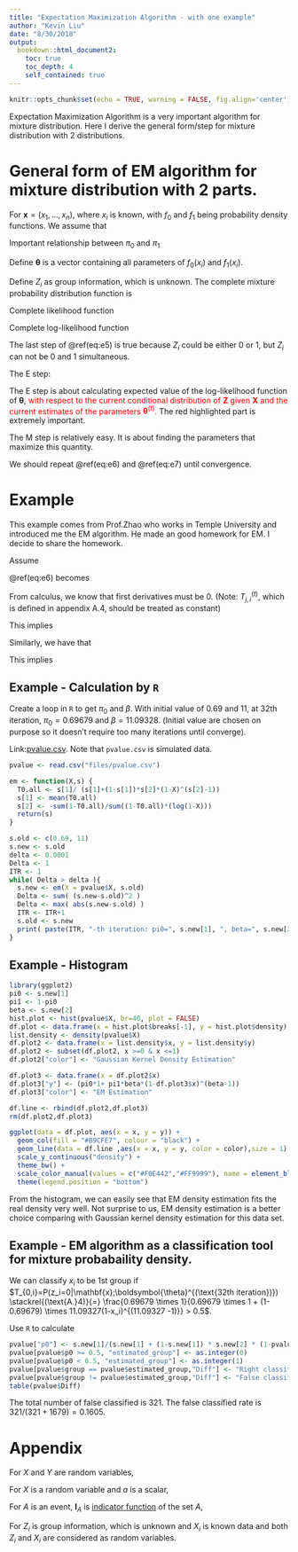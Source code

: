 ```yaml
---
title: "Expectation Maximization Algorithm - with one example"
author: "Kevin Liu"
date: "8/30/2018"
output: 
  bookdown::html_document2:
    toc: true
    toc_depth: 4
    self_contained: true
---
```


```r
knitr::opts_chunk$set(echo = TRUE, warning = FALSE, fig.align='center')
```

Expectation Maximization Algorithm is a very important algorithm for mixture distribution. Here I derive the general form/step for mixture distribution with 2 distributions. 

# General form of EM algorithm for mixture distribution with 2 parts.

For $\mathbf{x} = (x_1,\dots,x_n)$, where $x_i$ is known, with $f_0$ and $f_1$ being probability density functions. We assume that 
\begin{equation}
f_{X_i}(X_i = x_i) = \pi_0 f_0(x_i) + \pi_1 f_1(x_i)
(\#eq:e1)
\end{equation}

Important relationship between $\pi_0$ and $\pi_1$
\begin{equation}
\pi_0 + \pi_1 = 1
(\#eq:e2)
\end{equation}

Define $\boldsymbol{\theta}$ is a vector containing all parameters of $f_0(x_i)$ and $f_1(x_i)$. 

Define $Z_i$ as group information, which is unknown. The complete mixture probability distribution function is

\begin{equation}
f(x_i,Z_i;\boldsymbol{\theta}) = \mathbf{I}(Z_i = 0 | \mathbf{X}, \boldsymbol{\theta})\pi_0 f_0(x_i) +
\mathbf{I}(Z_i = 1 | \mathbf{X}, \boldsymbol{\theta})\pi_1 f_1(x_i)
(\#eq:e3)
\end{equation}

Complete likelihood function

\begin{equation}
L(\boldsymbol{\theta}; \mathbf{X},\mathbf{Z}) = \prod_{i=1}^{n} [\mathbf{I}(Z_i = 0  | \mathbf{X}, \boldsymbol{\theta})\pi_0 f_0(x_i) +
\mathbf{I}(Z_i = 1  | \mathbf{X}, \boldsymbol{\theta})\pi_1 f_1(x_i)]
(\#eq:e4)
\end{equation}

Complete log-likelihood function
\begin{equation}
\begin{split}
\ell(\boldsymbol{\theta}; \mathbf{X},\mathbf{Z}) &=
\text{log}[\prod_{i=1}^{n} [\mathbf{I}(Z_i = 0 | \mathbf{X}, \boldsymbol{\theta})\pi_0 f_0(x_i) +
\mathbf{I}(Z_i = 1 | \mathbf{X}, \boldsymbol{\theta})\pi_1 f_1(x_i)]] \\
&= \sum_{i=1}^{n} \text{log}[\mathbf{I}(Z_i = 0 | \mathbf{X}, \boldsymbol{\theta})\pi_0 f_0(x_i) +
\mathbf{I}(Z_i = 1 | \mathbf{X}, \boldsymbol{\theta})\pi_1 f_1(x_i)] \\
&= \sum_{i=1}^{n} \mathbf{I}(Z_i = 0 | \mathbf{X}, \boldsymbol{\theta})\text{log}[\pi_0 f_0(x_i)] + 
\mathbf{I}(Z_i = 1 | \mathbf{X}, \boldsymbol{\theta})\text{log}[\pi_1 f_1(x_i)]
\end{split}
(\#eq:e5)
\end{equation}

The last step of \@ref(eq:e5) is true because $Z_i$ could be either $0$ or $1$, but $Z_i$ can not be $0$ and $1$ simultaneous. 

The E step: 

The E step is about calculating expected value of the log-likelihood function of $\boldsymbol{\theta}$,<font color = "red"> with respect to the current conditional distribution of $\mathbf{Z}$ given $\mathbf{X}$ and the current estimates of the parameters $\boldsymbol{\theta}^{(t)}$. </font> The red highlighted part is extremely important. 

\begin{equation}
\begin{split}
Q(\boldsymbol{\theta} | \boldsymbol{\theta}^{(t)}) & =
E_{\mathbf{Z}|\mathbf{X}, \boldsymbol{\theta}^{(t)}}[\ell(\boldsymbol{\theta}^{(t)}; \mathbf{X},\mathbf{Z})] \\
&= E_{\mathbf{Z}|\mathbf{X}, \boldsymbol{\theta}^{(t)}} 
[\sum_{i=1}^{n} \mathbf{I}(Z_i = 0 | \mathbf{X}, \boldsymbol{\theta}^{(t)})\text{log}[\pi_0 f_0(x_i)] + 
\mathbf{I}(Z_i = 1 | \mathbf{X}, \boldsymbol{\theta}^{(t)})\text{log}[\pi_1 f_1(x_i)]] \\
&\stackrel{(A.1)}{=}
\sum_{i=1}^{n}E_{\mathbf{Z}|\mathbf{X}, \boldsymbol{\theta}^{(t)}}
[\mathbf{I}(Z_i = 0 | \mathbf{X}, \boldsymbol{\theta}^{(t)})\text{log}[\pi_0 f_0(x_i)] + 
\mathbf{I}(Z_i = 1 | \mathbf{X}, \boldsymbol{\theta}^{(t)})\text{log}[\pi_1 f_1(x_i)]]
\\
&\stackrel{(A.2)}{=}
\sum_{i=1}^{n} 
\text{log}[\pi_0 f_0(x_i)] E_{\mathbf{Z}|\mathbf{X}, \boldsymbol{\theta}^{(t)}}[\mathbf{I}(Z_i = 0 | \mathbf{X}, \boldsymbol{\theta}^{(t)})] +
\text{log}[\pi_1 f_1(x_i)] E_{\mathbf{Z}|\mathbf{X}, \boldsymbol{\theta}^{(t)}}[\mathbf{I}(Z_i = 1 | \mathbf{X}, \boldsymbol{\theta}^{(t)})]\\
&\stackrel{(A.3)}{=} 
\sum_{i=1}^{n} \text{log}[\pi_0 f_0(x_i)] P(\mathbf{I}(Z_i = 0 | \mathbf{X}, \boldsymbol{\theta}^{(t)})) +
\text{log}[\pi_1 f_1(x_i)] P(\mathbf{I}(Z_i = 1 | \mathbf{X}, \boldsymbol{\theta}^{(t)}))\\
&\stackrel{(A.4)}{=} 
\sum_{i=1}^{n} \text{log}[\pi_0 f_0(x_i)] T_{i,0} + 
\text{log}[\pi_1 f_1(x_i)] T_{i,1}
\end{split}
(\#eq:e6)
\end{equation}

The M step is relatively easy. It is about finding the parameters that maximize this quantity.

\begin{equation}
\begin{split}

\boldsymbol{\theta}^{(t+1)} = \text{argmax} Q(\boldsymbol{\theta} | \boldsymbol{\theta}^{(t)}) 

\end{split}
(\#eq:e7)
\end{equation}

We should repeat \@ref(eq:e6) and \@ref(eq:e7) until convergence.

# Example
This example comes from Prof.Zhao who works in Temple University and introduced me the EM algorithm. He made an good homework for EM. I decide to share the homework.

Assume

\begin{equation}
\begin{cases}
f_0(x_i) = 1(0 \le x_i \le 1)\\
f_1(x_i)=\beta(1-x_i)^{\beta-1}
\end{cases}
(\#eq:e8)
\end{equation}

\@ref(eq:e6) becomes

\begin{equation}
\begin{split}
Q(\boldsymbol{\theta} | \boldsymbol{\theta}^{(t)}) &=
\sum_{i=1}^{n}
T^{(t)}_{0,i}
\text{log}(\pi_0 \times 1)
+
T^{(t)}_{1,i}
\text{log}(\pi_1 \times \beta(1-x_i)^{\beta-1})\\
&\stackrel{(1.2)}{=} 
\sum_{i=1}^{n}
T^{(t)}_{0,i}
\text{log}(\pi_0 \times 1)
+
T^{(t)}_{1,i}
\text{log}((1-\pi_0) \times \beta(1-x_i)^{\beta-1})
\end{split}
(\#eq:e9)
\end{equation}

From calculus, we know that first derivatives must be 0. (Note: $T^{(t)}_{j,i}$, which is defined in appendix A.4, should be treated as constant)

\begin{equation}
\frac{\partial Q(\boldsymbol{\theta} | \boldsymbol{\theta}^{(t)})}{\partial \pi_0} =
\sum_{i=1}^{n}
T^{(t)}_{0,i}
\frac{1}{\pi_0}
+
\sum_{i=1}^{n}
T^{(t)}_{1,i}
\frac{1}{\pi_0 - 1} = 0
(\#eq:e10)
\end{equation}

This implies

\begin{equation}
\pi_0^{(t+1)} = \frac{\sum_{i=1}^{n}
T^{(t)}_{0,i}}{\sum_{i=1}^{n}
T^{(t)}_{0,i} + \sum_{i=1}^{n}
T^{(t)}_{1,i}}
=
\frac{\sum_{i=1}^{n}
T^{(t)}_{0,i}}{\sum_{i=1}^{n} (
T^{(t)}_{0,i} + T^{(t)}_{1,i})}
= \frac{\sum_{i=1}^{n}
T^{(t)}_{0,i}}{n}
(\#eq:e11)
\end{equation}

Similarly, we have that

\begin{equation}
\frac{\partial Q(\boldsymbol{\theta} | \boldsymbol{\theta}^{(t)})}{\partial \beta} = 
\sum_{i=1}^{n}
T^{(t)}_{1,i}
(\frac{1}{\beta} + log(1-x_i)) = 0
(\#eq:e12)
\end{equation}

This implies

\begin{equation}
\beta^{(t+1)} = \frac{\sum_{i=1}^{n}
T^{(t)}_{1,i}}{-\sum_{i=1}^{n}
T^{(t)}_{1,i} log(1-x_i)}
(\#eq:e13)
\end{equation}

## Example - Calculation by `R`
Create a loop in `R` to get $\pi_0$ and $\beta$.
With initial value of $0.69$ and $11$, at 32th iteration, $\pi_0 = 0.69679$ and $\beta = 11.09328$. (Initial value are chosen on purpose so it doesn't require too many iterations until converge).

Link:[pvalue.csv](./files/pvalue.csv). Note that `pvalue.csv` is simulated data.

```r
pvalue <- read.csv("files/pvalue.csv")

em <- function(X,s) {
  T0.all <- s[1]/ (s[1]+(1-s[1])*s[2]*(1-X)^(s[2]-1))
  s[1] <- mean(T0.all)
  s[2] <- -sum(1-T0.all)/sum((1-T0.all)*(log(1-X)))
  return(s)
}

s.old <- c(0.69, 11)
s.new <- s.old
delta <- 0.0001
Delta <- 1
ITR <- 1
while( Delta > delta ){
  s.new <- em(X = pvalue$X, s.old)
  Delta <- sum( (s.new-s.old)^2 )
  Delta <- max( abs(s.new-s.old) )
  ITR <- ITR+1
  s.old <- s.new
  print( paste(ITR, "-th iteration: pi0=", s.new[1], ", beta=", s.new[2] ) )
}
```

## Example - Histogram

```r
library(ggplot2)
pi0 <- s.new[1]
pi1 <- 1-pi0
beta <- s.new[2]
hist.plot <- hist(pvalue$X, br=40, plot = FALSE)
df.plot <- data.frame(x = hist.plot$breaks[-1], y = hist.plot$density)
list.density <- density(pvalue$X)
df.plot2 <- data.frame(x = list.density$x, y = list.density$y)
df.plot2 <- subset(df.plot2, x >=0 & x <=1)
df.plot2["color"] <- "Gaussian Kernel Density Estimation"

df.plot3 <- data.frame(x = df.plot2$x)
df.plot3["y"] <- (pi0*1+ pi1*beta*(1-df.plot3$x)^(beta-1))
df.plot3["color"] <- "EM Estimation"

df.line <- rbind(df.plot2,df.plot3)
rm(df.plot2,df.plot3)

ggplot(data = df.plot, aes(x = x, y = y)) +
  geom_col(fill = "#B9CFE7", colour = "black") +
  geom_line(data = df.line ,aes(x = x, y = y, color = color),size = 1) +
  scale_y_continuous("density") +
  theme_bw() +
  scale_color_manual(values = c("#F0E442","#FF9999"), name = element_blank()) +
  theme(legend.position = "bottom")
```

From the histogram, we can easily see that EM density estimation fits the real density very well. Not surprise to us, EM density estimation is a better choice comparing with Gaussian kernel density estimation for this data set. 

## Example - EM algorithm as a classification tool for mixture probabaility density. 

We can classify $x_i$ to be 1st group if $T_{0,i}=P(z_i=0|\mathbf{x};\boldsymbol{\theta}^{(\text{32th iteration})}) \stackrel{(\text{A.}4)}{=} \frac{0.69679 \times 1}{0.69679 \times 1 + (1-0.69679) \times 11.09327(1-x_i)^{(11.09327 -1)}} > 0.5$.

Use `R` to calculate

```r
pvalue["p0"] <- s.new[1]/(s.new[1] + (1-s.new[1]) * s.new[2] * (1-pvalue$X)^(s.new[2] - 1))
pvalue[pvalue$p0 >= 0.5, "estimated_group"] <- as.integer(0)
pvalue[pvalue$p0 < 0.5, "estimated_group"] <- as.integer(1)
pvalue[pvalue$group == pvalue$estimated_group,"Diff"] <- "Right classified"
pvalue[pvalue$group != pvalue$estimated_group,"Diff"] <- "False classified"
table(pvalue$Diff)
```
The total number of false classified is $321$. The false classified rate is $321/(321+1679) = 0.1605$.

# Appendix

For $X$ and $Y$ are random variables,
\begin{equation}
E[X+Y] = E[X] + E[Y]
\tag{A.1}
\end{equation}

For $X$ is a random variable and $a$ is a scalar,
\begin{equation}
E[aX] = aE[X]
\tag{A.2}
\end{equation}

For $A$ is an event, $\mathbf{I}_A$ is [indicator function](https://en.wikipedia.org/wiki/Indicator_function) of the set $A$, 

\begin{equation}
E[\mathbf{I}_A] = P(A)
\tag{A.3}
\end{equation}

For $Z_i$ is group information, which is unknown and $X_i$ is known data and both $Z_i$ and $X_i$ are considered as random variables. 

\begin{equation}
\begin{cases}
T_{i,0} = P(Z_i = 0 | X_i = x_i; \tilde{\boldsymbol{\theta}}) = 
\frac{P(Z_i = 0 \cap X_i = x_i; \tilde{\boldsymbol{\theta}})}
{ P(X_i = x_i; \tilde{\boldsymbol{\theta}})} 
= \frac{\pi_0 f_0(x_i)}{\pi_0 f_0(x_i) + \pi_1 f_1(x_i)} \\
T_{i,1} = P(Z_i = 1 | X_i = x_i; \tilde{\boldsymbol{\theta}}) = 
\frac{P(Z_i = 1 \cap X_i = x_i; \tilde{\boldsymbol{\theta}})}
{ P(X_i = x_i; \tilde{\boldsymbol{\theta}})} 
= \frac{\pi_1 f_1(x_i)}{\pi_0 f_0(x_i) + \pi_1 f_1(x_i)}
\end{cases}
\tag{A.4}
\end{equation}
